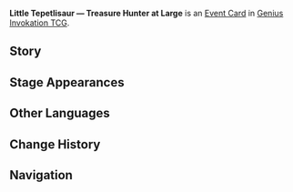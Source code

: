 {{Genius Invokation TCG Infobox
|id          = 332043
|image       = Little Tepetlisaur — Treasure Hunter at Large Event Card.png
|type        = Event Card
|group       = 
|matching    = 1
|effect      = Add 2 '''Abundant Phlogiston''' cards to both your and your opponent's Decks, after which both of you draw 2 cards.<br/><br/>{{TCG Summon|Abundant Phlogiston}}
|source1     = {{Sold By}}
|features = Kachina;Tepetlisaur;Tepetlisaur Whelp
}}
'''Little Tepetlisaur &mdash; Treasure Hunter at Large''' is an [[Event Card]] in [[Genius Invokation TCG]].

==Story==
{{Description|"Shiny stones that gleam like gold!"|title=Little Tepetlisaur &mdash; Treasure Hunter at Large}}

==Stage Appearances==
{{Genius Invokation TCG Stage Appearances}}

==Other Languages==
{{Other Languages
|en       = Little Tepetlisaur &mdash; Treasure Hunter at Large
|zhs      = 小嵴锋龙！发现宝藏！
|zhs_rm   = 
|zht      = 小嵴鋒龍！發現寶藏！
|zht_rm   = 
|zh_tl    = 
|ja       = テペトル仔竜！お宝発見！
|ja_rm    = 
|ja_tl    = 
|ko       = 꼬마 산룡! 보물 발견!
|ko_tl    = 
|es       = Cría de Tepetlisaurio buscatesoros
|es_tl    = Treasure-Seeking Tepetlisaur Whelp
|fr       = Petit tepetlisaure trouveur de trésors
|fr_tl    = Little Treasure-Finding Tepetlisaur
|ru       = Тепетлизаврик: Поиск сокровищ
|ru_tl    = 
|th       = Tepetlisaurus ตัวน้อย! - เจอสมบัติแล้ว!
|th_rm    = 
|th_tl    = 
|vi       = Nhóc Tepetlisaur! Phát Hiện Kho Báu!
|vi_tl    = 
|de       = Kleiner Tepetlisaurier! Schatz gefunden!
|de_tl    = 
|id       = Little Tepetlisaurus &mdash; Treasure Hunter at Large
|id_tl    = 
|pt       = Tepetlissauro Pequeno &mdash; Grande Caçador de Tesouros
|pt_tl    = 
|tr       = Küçük Tepetlizor - Kaçak Hazine Avcısı
|tr_tl    = 
|it       = Piccolo Tepetlisauro - Cacciatore di tesori a piede libero
|it_tl    = 
}}

==Change History==
{{Change History|5.4}}

==Navigation==
{{Genius Invokation TCG Navbox|Event Card}}